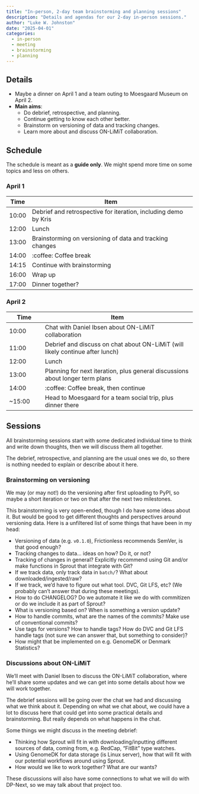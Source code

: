 ```yaml
---
title: "In-person, 2-day team brainstorming and planning sessions"
description: "Details and agendas for our 2-day in-person sessions."
author: "Luke W. Johnston"
date: "2025-04-01"
categories:
  - in-person
  - meeting
  - brainstorming
  - planning
---
```


## Details

-   Maybe a dinner on April 1 and a team outing to Moesgaard Museum on April 2.
-   **Main aims**:
    -   Do debrief, retrospective, and planning.
    -   Continue getting to know each other better.
    -   Brainstorm on versioning of data and tracking changes.
    -   Learn more about and discuss ON-LiMiT collaboration.

## Schedule

The schedule is meant as a **guide only**. We might spend more time on
some topics and less on others.

### April 1

| Time  | Item                                                            |
|-------|-----------------------------------------------------------------|
| 10:00 | Debrief and retrospective for iteration, including demo by Kris |
| 12:00 | Lunch                                                           |
| 13:00 | Brainstorming on versioning of data and tracking changes        |
| 14:00 | :coffee: Coffee break                                           |
| 14:15 | Continue with brainstorming                                     |
| 16:00 | Wrap up                                                         |
| 17:00 | Dinner together?                                                |

### April 2

| Time | Item |
|--------------|----------------------------------------------------------|
| 10:00 | Chat with Daniel Ibsen about ON-LiMiT collaboration |
| 11:00 | Debrief and discuss on chat about ON-LiMiT (will likely continue after lunch) |
| 12:00 | Lunch |
| 13:00 | Planning for next iteration, plus general discussions about longer term plans |
| 14:00 | :coffee: Coffee break, then continue |
| \~15:00 | Head to Moesgaard for a team social trip, plus dinner there |

## Sessions

All brainstorming sessions start with some dedicated individual time to
think and write down thoughts, then we will discuss them all together.

The debrief, retrospective, and planning are the usual ones we do, so
there is nothing needed to explain or describe about it here.

### Brainstorming on versioning

::: callout-note
We may (or may not!) do the versioning after first uploading to PyPI, so
maybe a short iteration or two on that after the next two milestones.
:::

This brainstorming is very open-ended, though I do have some ideas about
it. But would be good to get different thoughts and perspectives around
versioning data. Here is a unfiltered list of some things that have been
in my head:

-   Versioning of data (e.g. `v0.1.0`), Frictionless recommends SemVer,
    is that good enough?
-   Tracking changes to data... ideas on how? Do it, or not?
-   Tracking of changes in general? Explicitly recommend using Git
    and/or make functions in Sprout that integrate with Git?
-   If we track data, only track data in `batch/`? What about
    downloaded/ingested/raw?
-   If we track, we'd have to figure out what tool. DVC, Git LFS, etc?
    (We probably can't answer that during these meetings).
-   How to do CHANGELOG? Do we automate it like we do with commitizen or
    do we include it as part of Sprout?
-   What is versioning based on? When is something a version update?
-   How to handle commits, what are the names of the commits? Make use
    of conventional commits?
-   Use tags for versions? How to handle tags? How do DVC and Git LFS
    handle tags (not sure we can answer that, but something to
    consider)?
-   How might that be implemented on e.g. GenomeDK or Denmark
    Statistics?

### Discussions about ON-LiMiT

We'll meet with Daniel Ibsen to discuss the ON-LiMiT collaboration,
where he'll share some updates and we can get into some details about
how we will work together.

The debrief sessions will be going over the chat we had and discussing
what we think about it. Depending on what we chat about, we could have a
lot to discuss here that could get into some practical details and
brainstorming. But really depends on what happens in the chat.

Some things we might discuss in the meeting debrief:

-   Thinking how Sprout will fit in with downloading/inputting different
    sources of data, coming from, e.g. RedCap, "FitBit" type watches.
-   Using GenomeDK for data storage (is Linux server), how that will fit
    with our potential workflows around using Sprout.
-   How would we like to work together? What are our wants?

These discussions will also have some connections to what we will do
with DP-Next, so we may talk about that project too.

